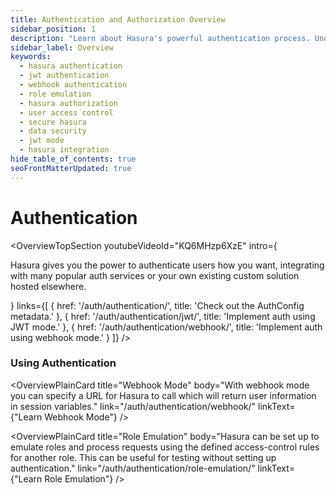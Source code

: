 ```yaml
---
title: Authentication and Authorization Overview
sidebar_position: 1
description: "Learn about Hasura's powerful authentication process. Understand its flexibility to use JWT, webhook, role emulation and your existing solutions. Control user access to data."
sidebar_label: Overview
keywords:
  - hasura authentication
  - jwt authentication
  - webhook authentication
  - role emulation
  - hasura authorization
  - user access control
  - secure hasura
  - data security
  - jwt mode
  - hasura integration
hide_table_of_contents: true
seoFrontMatterUpdated: true
---
```



# Authentication

<OverviewTopSection
  youtubeVideoId="KQ6MHzp6XzE"
  intro={
    <p>Hasura gives you the power to authenticate users how you want, integrating with many popular auth services or your
  own existing custom solution hosted elsewhere.</p>}
  links={[
    {
      href: '/auth/authentication/',
      title: 'Check out the AuthConfig metadata.'
    },
    {
      href: '/auth/authentication/jwt/',
      title: 'Implement auth using JWT mode.'
    },
    {
      href: '/auth/authentication/webhook/',
      title: 'Implement auth using webhook mode.'
    }
  ]}
/>


### Using Authentication

<div className="overview-gallery card-wrapper">
  <OverviewPlainCard
    title="JWT Mode"
    body="With JWT Mode, Hasura can easily integrate with your existing authentication service and rapidly help you configure granular access to your data."
    link="/auth/authentication/jwt/"
    linkText={"Learn JWT Mode"}
  />

<OverviewPlainCard
    title="Webhook Mode"
    body="With webhook mode you can specify a URL for Hasura to call which will return user information in session variables."
    link="/auth/authentication/webhook/"
    linkText={"Learn Webhook Mode"}
  />


  <OverviewPlainCard
    title="Role Emulation"
    body="Hasura can be set up to emulate roles and process requests using the defined access-control rules for another role. This can be useful for testing without setting up authentication."
    link="/auth/authentication/role-emulation/"
    linkText={"Learn Role Emulation"}
  />


</div>
